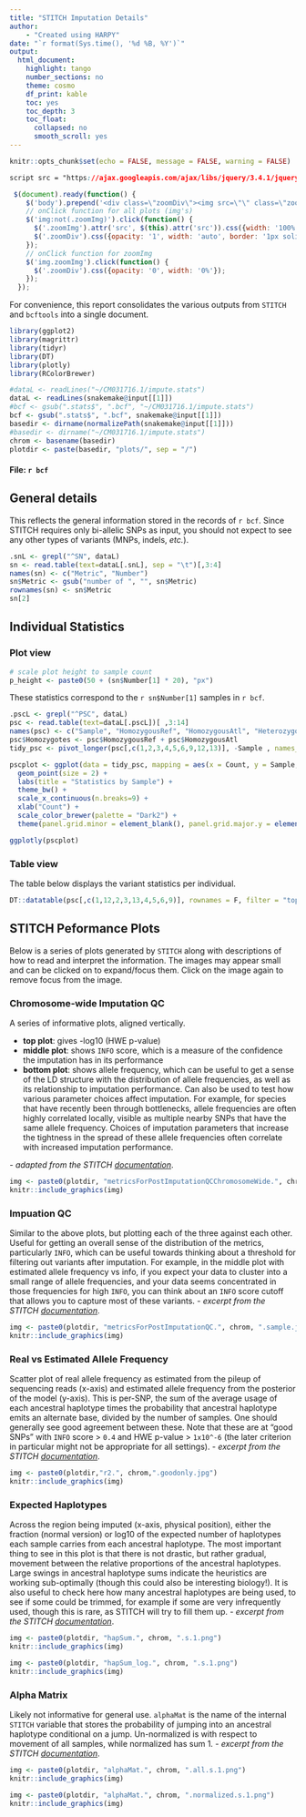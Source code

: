 ```yaml
---
title: "STITCH Imputation Details"
author:
    - "Created using HARPY"
date: "`r format(Sys.time(), '%d %B, %Y')`"
output:
  html_document:
    highlight: tango
    number_sections: no
    theme: cosmo
    df_print: kable
    toc: yes
    toc_depth: 3
    toc_float:
      collapsed: no
      smooth_scroll: yes
---
```


```r
knitr::opts_chunk$set(echo = FALSE, message = FALSE, warning = FALSE)
```
```css
script src = "https://ajax.googleapis.com/ajax/libs/jquery/3.4.1/jquery.min.js"
```
```js
 $(document).ready(function() {
    $('body').prepend('<div class=\"zoomDiv\"><img src=\"\" class=\"zoomImg\"></div>');
    // onClick function for all plots (img's)
    $('img:not(.zoomImg)').click(function() {
      $('.zoomImg').attr('src', $(this).attr('src')).css({width: '100%'});
      $('.zoomDiv').css({opacity: '1', width: 'auto', border: '1px solid white', borderRadius: '5px', position: 'fixed', top: '50%', left: '50%', marginRight: '-50%', transform: 'translate(-50%, -50%)', boxShadow: '0px 0px 50px #888888', zIndex: '50', overflow: 'auto', maxHeight: '100%'});
    });
    // onClick function for zoomImg
    $('img.zoomImg').click(function() {
      $('.zoomDiv').css({opacity: '0', width: '0%'}); 
    });
  });
```

For convenience, this report consolidates the various outputs from `STITCH` and `bcftools` into a single document.

```r
library(ggplot2)
library(magrittr)
library(tidyr)
library(DT)
library(plotly)
library(RColorBrewer)
```

```r
#dataL <- readLines("~/CM031716.1/impute.stats")
dataL <- readLines(snakemake@input[[1]])
#bcf <- gsub(".stats$", ".bcf", "~/CM031716.1/impute.stats")
bcf <- gsub(".stats$", ".bcf", snakemake@input[[1]])
basedir <- dirname(normalizePath(snakemake@input[[1]]))
#basedir <- dirname("~/CM031716.1/impute.stats")
chrom <- basename(basedir)
plotdir <- paste(basedir, "plots/", sep = "/")
```
#### File: `r bcf`

## General details
This reflects the general information stored in the records of `r bcf`. Since STITCH
requires only bi-allelic SNPs as input, you should not expect to see any other types
of variants (MNPs, indels, _etc._).


```r
.snL <- grepl("^SN", dataL)
sn <- read.table(text=dataL[.snL], sep = "\t")[,3:4]
names(sn) <- c("Metric", "Number")
sn$Metric <- gsub("number of ", "", sn$Metric)
rownames(sn) <- sn$Metric
sn[2]
```


## Individual Statistics
### Plot view
```r
# scale plot height to sample count
p_height <- paste0(50 + (sn$Number[1] * 20), "px")
```
These statistics correspond to the `r sn$Number[1]` samples in `r bcf`.
```r
.pscL <- grepl("^PSC", dataL)
psc <- read.table(text=dataL[.pscL])[ ,3:14]
names(psc) <- c("Sample", "HomozygousRef", "HomozygousAtl", "Heterozygotes", "Transitions", "Transversions", "Indels",	"MeanDepth", "Singletons",	"HapRef", "HapAlt", "Missing")
psc$Homozygotes <- psc$HomozygousRef + psc$HomozygousAtl
tidy_psc <- pivot_longer(psc[,c(1,2,3,4,5,6,9,12,13)], -Sample , names_to = "Category", values_to = "Count")

pscplot <- ggplot(data = tidy_psc, mapping = aes(x = Count, y = Sample, color = Category)) +
  geom_point(size = 2) +
  labs(title = "Statistics by Sample") +
  theme_bw() +
  scale_x_continuous(n.breaks=9) +
  xlab("Count") +
  scale_color_brewer(palette = "Dark2") +
  theme(panel.grid.minor = element_blank(), panel.grid.major.y = element_blank())

ggplotly(pscplot)
```

### Table view
The table below displays the variant statistics per individual.
```r
DT::datatable(psc[,c(1,12,2,3,13,4,5,6,9)], rownames = F, filter = "top", extensions = 'Buttons', options = list(dom = 'Brtip', buttons = c('csv'), scrollX = TRUE))
```
## STITCH Peformance Plots
Below is a series of plots generated by `STITCH` along with descriptions of how to read and interpret the information. The images may appear small and can be clicked on to expand/focus them. Click on the image again to remove focus from the image.

### Chromosome-wide Imputation QC
A series of informative plots, aligned vertically.

- **top plot**: gives -log10 (HWE p-value)
- **middle plot**: shows `INFO` score, which is a measure of the confidence the imputation has in its performance
- **bottom plot**: shows allele frequency, which can be useful to get a sense of the LD structure with the distribution of allele frequencies, as well as its relationship to imputation performance. Can also be used to test how various parameter choices affect imputation. For example, for species that have recently been through bottlenecks, allele frequencies are often highly correlated locally, visible as multiple nearby SNPs that have the same allele frequency. Choices of imputation parameters that increase the tightness in the spread of these allele frequencies often correlate with increased imputation performance.

_- adapted from the STITCH [documentation](https://github.com/rwdavies/STITCH/blob/5a5ba98442a105548587ed8cafbf00aece212c94/plots.md)_.
  
```r
img <- paste0(plotdir, "metricsForPostImputationQCChromosomeWide.", chrom, ".sample.jpg")
knitr::include_graphics(img)
```

### Impuation QC
Similar to the above plots, but plotting each of the three against each other. Useful for getting an overall sense of the distribution of the metrics, particularly `INFO`, which can be useful towards thinking about a threshold for filtering out variants after imputation. For example, in the middle plot with estimated allele frequency vs info, if you expect your data to cluster into a small range of allele frequencies, and your data seems concentrated in those frequencies for high `INFO`, you can think about an `INFO` score cutoff that allows you to capture most of these variants.  _- excerpt from the STITCH [documentation](https://github.com/rwdavies/STITCH/blob/5a5ba98442a105548587ed8cafbf00aece212c94/plots.md)_.

```r
img <- paste0(plotdir, "metricsForPostImputationQC.", chrom, ".sample.jpg")
knitr::include_graphics(img)
```


### Real vs Estimated Allele Frequency
Scatter plot of real allele frequency as estimated from the pileup of sequencing reads (x-axis) and estimated allele frequency from the posterior of the model (y-axis). This is per-SNP, the sum of the average usage of each ancestral haplotype times the probability that ancestral haplotype emits an alternate base, divided by the number of samples. One should generally see good agreement between these. Note that these are at "good SNPs" with `INFO` score > `0.4` and HWE p-value > `1x10^-6` (the later criterion in particular might not be appropriate for all settings).  _- excerpt from the STITCH [documentation](https://github.com/rwdavies/STITCH/blob/5a5ba98442a105548587ed8cafbf00aece212c94/plots.md)_.

```r
img <- paste0(plotdir,"r2.", chrom,".goodonly.jpg")
knitr::include_graphics(img)
```

### Expected Haplotypes
Across the region being imputed (x-axis, physical position), either the fraction (normal version) or log10 of the expected number of haplotypes each sample carries from each ancestral haplotype. The most important thing to see in this plot is that there is not drastic, but rather gradual, movement between the relative proportions of the ancestral haplotypes. Large swings in ancestral haplotype sums indicate the heuristics are working sub-optimally (though this could also be interesting biology!). It is also useful to check here how many ancestral haplotypes are being used, to see if some could be trimmed, for example if some are very infrequently used, though this is rare, as STITCH will try to fill them up. _- excerpt from the STITCH [documentation](https://github.com/rwdavies/STITCH/blob/5a5ba98442a105548587ed8cafbf00aece212c94/plots.md)_.
```r
img <- paste0(plotdir, "hapSum.", chrom, ".s.1.png")
knitr::include_graphics(img)
```

```r
img <- paste0(plotdir, "hapSum_log.", chrom, ".s.1.png")
knitr::include_graphics(img)
```

### Alpha Matrix
Likely not informative for general use. `alphaMat` is the name of the internal `STITCH` variable that stores the probability of jumping into an ancestral haplotype conditional on a jump. Un-normalized is with respect to movement of all samples, while normalized has sum 1. _- excerpt from the STITCH [documentation](https://github.com/rwdavies/STITCH/blob/5a5ba98442a105548587ed8cafbf00aece212c94/plots.md)_.

```r
img <- paste0(plotdir, "alphaMat.", chrom, ".all.s.1.png")
knitr::include_graphics(img)
```

```r
img <- paste0(plotdir, "alphaMat.", chrom, ".normalized.s.1.png")
knitr::include_graphics(img)
```

